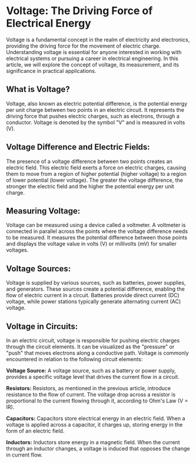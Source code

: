 # Voltage: The Driving Force of Electrical Energy

Voltage is a fundamental concept in the realm of electricity and electronics, providing the driving force for the movement of electric charge. Understanding voltage is essential for anyone interested in working with electrical systems or pursuing a career in electrical engineering. In this article, we will explore the concept of voltage, its measurement, and its significance in practical applications.

## What is Voltage?

Voltage, also known as electric potential difference, is the potential energy per unit charge between two points in an electric circuit. It represents the driving force that pushes electric charges, such as electrons, through a conductor. Voltage is denoted by the symbol "V" and is measured in volts (V).

## Voltage Difference and Electric Fields:

The presence of a voltage difference between two points creates an electric field. This electric field exerts a force on electric charges, causing them to move from a region of higher potential (higher voltage) to a region of lower potential (lower voltage). The greater the voltage difference, the stronger the electric field and the higher the potential energy per unit charge.

## Measuring Voltage:

Voltage can be measured using a device called a voltmeter. A voltmeter is connected in parallel across the points where the voltage difference needs to be measured. It measures the potential difference between those points and displays the voltage value in volts (V) or millivolts (mV) for smaller voltages.

## Voltage Sources:

Voltage is supplied by various sources, such as batteries, power supplies, and generators. These sources create a potential difference, enabling the flow of electric current in a circuit. Batteries provide direct current (DC) voltage, while power stations typically generate alternating current (AC) voltage.

## Voltage in Circuits:

In an electric circuit, voltage is responsible for pushing electric charges through the circuit elements. It can be visualized as the "pressure" or "push" that moves electrons along a conductive path. Voltage is commonly encountered in relation to the following circuit elements:

**Voltage Source:** A voltage source, such as a battery or power supply, provides a specific voltage level that drives the current flow in a circuit.

**Resistors:** Resistors, as mentioned in the previous article, introduce resistance to the flow of current. The voltage drop across a resistor is proportional to the current flowing through it, according to Ohm's Law (V = IR).

**Capacitors:** Capacitors store electrical energy in an electric field. When a voltage is applied across a capacitor, it charges up, storing energy in the form of an electric field.

**Inductors:** Inductors store energy in a magnetic field. When the current through an inductor changes, a voltage is induced that opposes the change in current flow.
